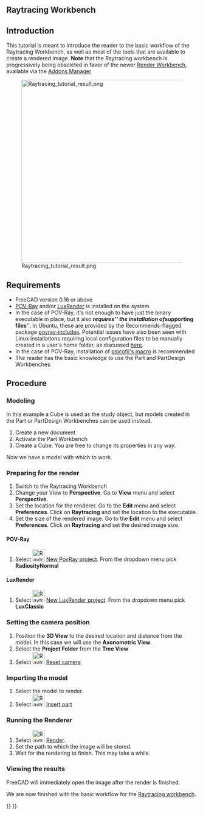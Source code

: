 <languages/>

==Raytracing Workbench==

{{VeryImportantMessage|The [[Raytracing_Workbench|Raytracing workbench]] is being superseded by the new [https://github.com/FreeCAD/FreeCAD-render Render Workbench], which is intended as its replacement. The Render Workbench can be installed through the [[Std_AddonMgr|Addon Manager]]. The information here is provided because by default FreeCAD is still shipped (as of 0.19-24276) with the Raytracing Workbench, and because the new module should basically work in the same way}}

{{TutorialInfo
|Topic=Raytracing
|Level=Beginner
|Time=10 minutes + Render time
|Author=[https://wiki.freecad.org/index.php?title=User:Drei Drei]
|FCVersion=0.16 or above
|Files=
}}

== Introduction ==

This tutorial is meant to introduce the reader to the basic workflow of the Raytracing Workbench, as well as most of the tools that are available to create a rendered image. '''Note''' that the Raytracing workbench is progressively being obsoleted in favor of the newer [https://github.com/FreeCAD/FreeCAD-render Render Workbench], available via the [[Std_AddonMgr|Addons Manager]]

[[Image:Raytracing_tutorial_result.png|480px]]

== Requirements ==

* FreeCAD version 0.16 or above
* [https://www.povray.org/ POV-Ray] and/or [https://luxcorerender.org/ LuxRender] is installed on the system
* In the case of POV-Ray, it's not enough to have just the binary executable in place, but it also '''''requires''''' the installation of '''''supporting files'''''. In Ubuntu, these are provided by the Recommends-flagged package [https://packages.ubuntu.com/search?keywords=povray-includes povray-includes]. Potential issues have also been seen with Linux installations requiring local configuration files to be manually created in a user's home folder, as discussed [https://forum.freecad.org/viewtopic.php?f=3&t=27548&start=10#p224576 here].
* In the case of POV-Ray, installation of [https://github.com/psicofil/Macros_FreeCAD psicofil's macro] is recommended
* The reader has the basic knowledge to use the Part and PartDesign Workbenches

== Procedure == 

=== Modeling ===

In this example a Cube is used as the study object, but models created in the Part or PartDesign Workbenches can be used instead.

# Create a new document
# Activate the Part Workbench
# Create a Cube. You are free to change its properties in any way.

Now we have a model with which to work.

=== Preparing for the render ===

# Switch to the Raytracing Workbench
# Change your View to '''Perspective'''. Go to '''View''' menu and select '''Perspective'''.
# Set the location for the renderer. Go to the '''Edit''' menu and select '''Preferences'''. Click on '''Raytracing''' and set the location to the executable. 
# Set the size of the rendered image. Go to the '''Edit''' menu and select '''Preferences'''. Click on '''Raytracing''' and set the desired image size.

==== POV-Ray ====

# Select [[Image:Raytrace_New.svg|32px]] [[Raytracing_New|New PovRay project]]. From the dropdown menu pick '''RadiosityNormal'''

==== LuxRender ====

# Select [[Image:Raytrace_Lux.svg|32px]] [[Raytracing_Lux|New LuxRender project]]. From the dropdown menu pick '''LuxClassic'''

=== Setting the camera position ===

# Position the '''3D View''' to the desired location and distance from the model. In this case we will use the '''Axonometric View'''.
# Select the '''Project Folder''' from the '''Tree View'''
# Select [[Image:Raytrace_ResetCamera.svg|32px]] [[Raytracing_ResetCamera|Reset camera]]

=== Importing the model ===

# Select the model to render.
# Select [[Image:Raytrace_NewPartSegment.svg|32px]] [[Raytracing_InsertPart|Insert part]]

===  Running the Renderer ===

# Select  [[Image:Raytrace_Render.svg|32px]] [[Raytracing_Render|Render]].
# Set the path to which the image will be stored.
# Wait for the rendering to finish. This may take a while.

=== Viewing the results ===

FreeCAD will immediately open the image after the render is finished.

We are now finished with the basic workflow for the [[Raytracing_Workbench|Raytracing workbench]].


{{Raytracing Tools navi{{#translation:}}}}
{{Userdocnavi{{#translation:}}}}